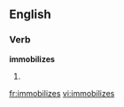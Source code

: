 ==English==

===Verb===
'''immobilizes'''

# {{third-person singular of|[[immobilize]]}}

[[fr:immobilizes]]
[[vi:immobilizes]]